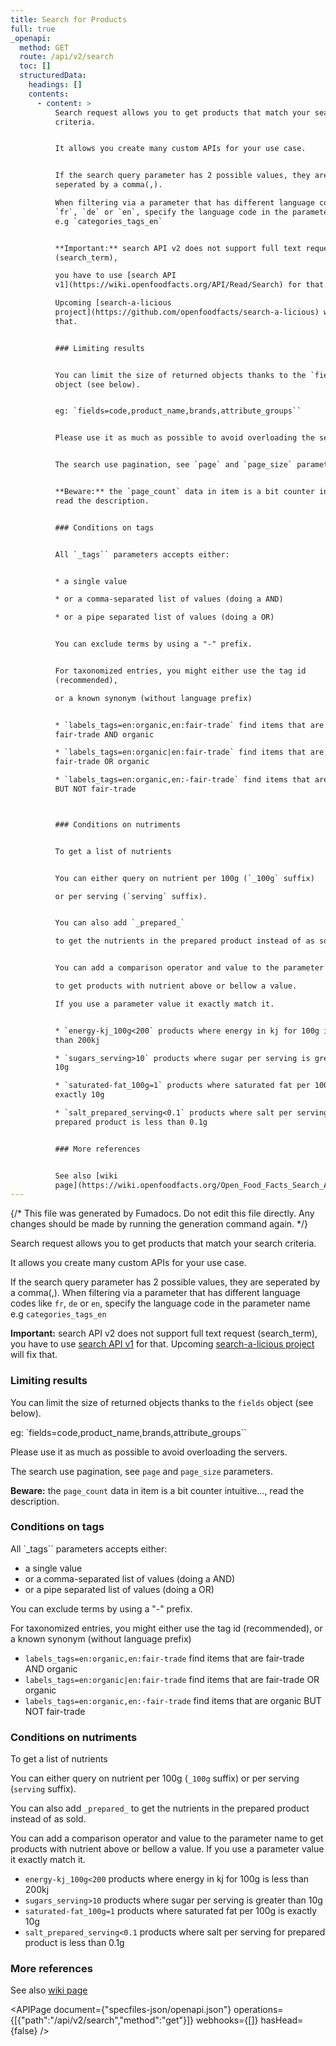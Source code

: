 ```yaml
---
title: Search for Products
full: true
_openapi:
  method: GET
  route: /api/v2/search
  toc: []
  structuredData:
    headings: []
    contents:
      - content: >
          Search request allows you to get products that match your search
          criteria.


          It allows you create many custom APIs for your use case.


          If the search query parameter has 2 possible values, they are
          seperated by a comma(,).

          When filtering via a parameter that has different language codes like
          `fr`, `de` or `en`, specify the language code in the parameter name
          e.g `categories_tags_en`


          **Important:** search API v2 does not support full text request
          (search_term),

          you have to use [search API
          v1](https://wiki.openfoodfacts.org/API/Read/Search) for that.

          Upcoming [search-a-licious
          project](https://github.com/openfoodfacts/search-a-licious) will fix
          that.


          ### Limiting results


          You can limit the size of returned objects thanks to the `fields`
          object (see below).


          eg: `fields=code,product_name,brands,attribute_groups``


          Please use it as much as possible to avoid overloading the servers.


          The search use pagination, see `page` and `page_size` parameters.


          **Beware:** the `page_count` data in item is a bit counter intuitive…,
          read the description.


          ### Conditions on tags


          All `_tags`` parameters accepts either:


          * a single value

          * or a comma-separated list of values (doing a AND)

          * or a pipe separated list of values (doing a OR)


          You can exclude terms by using a "-" prefix.


          For taxonomized entries, you might either use the tag id
          (recommended),

          or a known synonym (without language prefix)


          * `labels_tags=en:organic,en:fair-trade` find items that are
          fair-trade AND organic

          * `labels_tags=en:organic|en:fair-trade` find items that are
          fair-trade OR organic

          * `labels_tags=en:organic,en:-fair-trade` find items that are organic
          BUT NOT fair-trade



          ### Conditions on nutriments


          To get a list of nutrients


          You can either query on nutrient per 100g (`_100g` suffix)

          or per serving (`serving` suffix).


          You can also add `_prepared_`

          to get the nutrients in the prepared product instead of as sold.


          You can add a comparison operator and value to the parameter name

          to get products with nutrient above or bellow a value.

          If you use a parameter value it exactly match it.


          * `energy-kj_100g<200` products where energy in kj for 100g is less
          than 200kj

          * `sugars_serving>10` products where sugar per serving is greater than
          10g

          * `saturated-fat_100g=1` products where saturated fat per 100g is
          exactly 10g

          * `salt_prepared_serving<0.1` products where salt per serving for
          prepared product is less than 0.1g


          ### More references


          See also [wiki
          page](https://wiki.openfoodfacts.org/Open_Food_Facts_Search_API_Version_2)
---
```


{/* This file was generated by Fumadocs. Do not edit this file directly. Any changes should be made by running the generation command again. */}

Search request allows you to get products that match your search criteria.

It allows you create many custom APIs for your use case.

If the search query parameter has 2 possible values, they are seperated by a comma(,).
When filtering via a parameter that has different language codes like `fr`, `de` or `en`, specify the language code in the parameter name e.g `categories_tags_en`

**Important:** search API v2 does not support full text request (search_term),
you have to use [search API v1](https://wiki.openfoodfacts.org/API/Read/Search) for that.
Upcoming [search-a-licious project](https://github.com/openfoodfacts/search-a-licious) will fix that.

### Limiting results

You can limit the size of returned objects thanks to the `fields` object (see below).

eg: `fields=code,product_name,brands,attribute_groups``

Please use it as much as possible to avoid overloading the servers.

The search use pagination, see `page` and `page_size` parameters.

**Beware:** the `page_count` data in item is a bit counter intuitive…, read the description.

### Conditions on tags

All `_tags`` parameters accepts either:

* a single value
* or a comma-separated list of values (doing a AND)
* or a pipe separated list of values (doing a OR)

You can exclude terms by using a "-" prefix.

For taxonomized entries, you might either use the tag id (recommended),
or a known synonym (without language prefix)

* `labels_tags=en:organic,en:fair-trade` find items that are fair-trade AND organic
* `labels_tags=en:organic|en:fair-trade` find items that are fair-trade OR organic
* `labels_tags=en:organic,en:-fair-trade` find items that are organic BUT NOT fair-trade


### Conditions on nutriments

To get a list of nutrients

You can either query on nutrient per 100g (`_100g` suffix)
or per serving (`serving` suffix).

You can also add `_prepared_`
to get the nutrients in the prepared product instead of as sold.

You can add a comparison operator and value to the parameter name
to get products with nutrient above or bellow a value.
If you use a parameter value it exactly match it.

* `energy-kj_100g<200` products where energy in kj for 100g is less than 200kj
* `sugars_serving>10` products where sugar per serving is greater than 10g
* `saturated-fat_100g=1` products where saturated fat per 100g is exactly 10g
* `salt_prepared_serving<0.1` products where salt per serving for prepared product is less than 0.1g

### More references

See also [wiki page](https://wiki.openfoodfacts.org/Open_Food_Facts_Search_API_Version_2)


<APIPage document={"specfiles-json/openapi.json"} operations={[{"path":"/api/v2/search","method":"get"}]} webhooks={[]} hasHead={false} />
